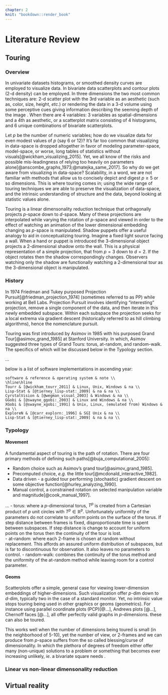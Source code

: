 ```yaml
---
chapter: 2
knit: "bookdown::render_book"
---
```

<!-- #REFERENCE EXAMPLES: -->
<!-- [@Brown59;@Brown63;@Holt57;@Winters60]. Because of their computational simplicity and interpretability, they became widely used in practice. -->
<!-- Empirical studies by @MH79 and @Metal82 found little difference... proposition [see @CKOS01]. -->

# Literature Review {#ch:litreview}

<!-- This chapter contains a summary of the context in which your research is set.  -->

<!-- Imagine you are writing for your fellow PhD students. Topics that are well-known to them do not have to be included here. But things that they may not know about should be included. -->

<!-- Resist the temptation to discuss everything you've read in the last few years. And you are not writing a textbook either. This chapter is meant to provide the background necessary to understand the material in subsequent chapters. Stick to that. -->

<!-- You will need to organize the literature review around themes, and within each theme provide a story explaining the development of ideas to date. In each theme, you should get to the point where your ideas will fit in. But leave your ideas to later chapters. This way it is clear what has been done beforehand, and what new contributions you are making to the research field. -->

<!-- All citations should be done using markdown notation as shown below. This way, your bibliography will be compiled automatically and correctly. -->


## Touring {#sec:tour}

### Overview

In univariate datasets histograms, or smoothed density curves are employed to visualize data. In bivariate data scatterplots and contour plots (2-d density) can be employed. In three dimensions the two most common techniques are: 2-d scatter plot with the 3rd variable as an aesthetic (such as, color, size, height, $etc.$) or rendering the data in a 3-d volume using some perceptive cues giving information describing the seeming depth of the image \footnote{Graphs of data depicting 3 dimension are typically printed on paper, or rendered on a 2-d monitor, they are intrinsically 2-d images. They are sometimes referred to as 2.5-d, or more frequently erroneously referred to as 3-d, more on this later.}. When there are 4 variables: 3 variables as spatial-dimensions and a 4th as aesthetic, or a scatterplot matrix consisting of 4 histograms, and 6 unique combinations of bivariate scatterplots. 

Let $p$ be the number of numeric variables; how do we visualize data for even modest values of $p$ (say 6 or 12)? It's far too common that visualizing in data-space is dropped altogether in favor of modeling parameter-space, model-space, or worse, long tables of statistics without visuals[@wickham_visualizing_2015]. Yet, we all know of the risks and possible mis-leadingness of relying too heavily on parameters alone[@anscombe_graphs_1973;@matejka_same_2017]. So why do we get aware from visualizing in data-space? Scalability, in a word, we are not familiar with methods that allow us to concisely depict and digest $p \geq 5$ or so dimensions. This is where touring comes in; using the wide range of touring techniques we are able to preserve the visualization of data-space, and the intrinsic understanding of structure and the data, beyond looking at statistic values alone.

Touring is a linear dimensonality reduction technique that orthagonally projects $p$-space down to $d$-space. Many of these projections are interpolated while varying the rotation of $p$-space and viewed in order to the effect of watching an animation of the lower dimensional embedding changing as $p$-space is manipulated. Shadow puppets offer a useful analogy to aid in conceptualizing touring. Imagine a fixed light source facing a wall. When a hand or puppet is introduced the 3-dimensional object projects a 2-dimensional shadow onto the wall. This is a physical representation of a simple projection, that from $p=3$ down to $d=2$. If the object rotates then the shadow correspondingly changes. Observers watching only the shadow are functionally watching a 2-dimensional tour as the 3-dimensional object is manipulated.

<!-- Each of the original variables assumes some magnidute and direction in the resulting embedding, as described by a linear combination of the orthonormal basis. We call the view of this linear combination on a unit-circle the 'reference frame'. Reference frames  -->



### History

In 1974 Friedman and Tukey purposed Projection Pursuit[@friedman_projection_1974] (sometimes referred to as PP) while working at Bell Labs. Projection Pursuit involves identifying "interesting" projection, remove a single component of the data, and then iterate in this newly embedded subspace. Within each subspace the projection seeks for a local extrema via gradient descent (historically referred to as hill climbing algorithms), hence the nomenclature pursuit.

Touring was first introduced by Asimov in 1985 with his purposed Grand Tour[@asimov_grand_1985] at Stanford University. In which, Asimov suggested three types of Grand Tours: torus, at-random, and random-walk. The specifics of which will be discussed below in the Typology section.

... 

below is a list of software implementations in ascending year:

<!-- \begin{center} -->
<!--   \begin{tabular}{|c c c c|} -->
    software & reference & operating system & note \\
    \hline\hline
    Tourr & [@wickham_tourr_2011] & Linux, Unix, Windows & na \\
    Lisp-Stat & [@tierney_lisp-stat:_2009] & na & na \\
    CyrstalVision & [@wegman_visual_2003] & Windows & na \\
    GGobi & [@swayne_ggobi:_2003] & Linux and Windows & na \\
    XGobi & [@swayne_xgobi:_1991] & Unix, Linux, (emulated from) Windows & na \\
    ExploreN & [@carr_explorn:_1996] & SGI Unix & na \\
    Lisp-Stat & [@tierney_lisp-stat:_2009] & na & na \\
<!--     \hline -->
<!--   \end{tabular} -->
<!-- \end{center} -->

\begin{table}[h!]
\centering
 \begin{tabular}{||c c c c||} 
 \hline
 software & reference & operating system & note \\
 \hline\hline
 Tourr & - & Linux, Unix, Windows & na \\
 Lisp-Stat & - & na & na \\
 CyrstalVision & - & Windows & na \\
 GGobi & - & Linux and Windows & na \\
 XGobi & - & Unix, Linux, (emulated from) Windows & na \\
 ExploreN & - & SGI Unix & na \\
 Lisp-Stat & - & na & na \\
 \hline
 \end{tabular}
\end{table}



### Typology

#### Movement

A fundamental aspect of touring is the path of rotation. There are four primary methods of defining such paths[@buja_computational_2005]:

- Random choice such as Asimov's grand tour[@asimov_grand_1985].
- Precomputed choice, *e.g.* the little tour[@mcdonald_interactive_1982].
- Data driven - a guided tour performing (stochastic) gradient descent on some objective function[@hurley_analyzing_1990].
- Manual control, a constrained rotation on selected manipulation variable and magnitude[@cook_manual_1997].

...
- torus: where a $p$-dimensional torus, $T^p$ is created from a Cartesian product of $p$ unit circles with $T^p \in \mathbb{R}^p$. Unfortunately uniformity of the parameters do not correlate to uniform points on the surface of the torus. If step distance between frames is fixed, disproportionate time is spent between subspaces. If step distance is change to account for uniform points on the torus then the continuity of the tour is lost.  
- at-random: where each 2-frame is chosen at random without replacement. This affords an assured uniform distribution of subspaces, but is far to discontinuous for observation. It also leaves no parameters to control.
- random-walk: combines the continuity of the torus method and the uniformity of the at-random method while leaving room for a control parameter. 

#### Geoms

Scatterplots offer a simple, general case for viewing lower-dimension embeddings of higher-dimensions. Such visualization offer $p$-dim down to $d$-dim, typically two in the case of a standard monitor. Yet, no intrinsic value stops touring being used in other graphics or geoms (geometrics). For instance using parallel coordinate plots (PCP)[@...], Andrews plots [@...], Chernoff faces [@...], all offer perfectly valid graphs in $p$-dimensions. these can also be toured. 

This works well when the number of dimensions being toured is small (in the neighborhood of 5-10), yet the number of view, or 2-frames and we can produce from $p$-space suffers from the so called blessing/curse of dimensionality. In which the plethora of degrees of freedom either offer many (non-unique) solutions to a problem or something that becomes ever increasing unlikely, $ie.$ a bivariate square needs . 


### Linear vs non-linear dimensonality reduction

## Virtual reality





